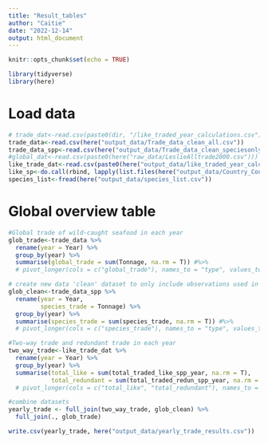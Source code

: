 ```yaml
---
title: "Result_tables"
author: "Caitie"
date: "2022-12-14"
output: html_document
---
```


```r
knitr::opts_chunk$set(echo = TRUE)
```

```r
library(tidyverse)
library(here)
```

# Load data

```r
# trade_dat<-read.csv(paste0(dir, "/like_traded_year_calculations.csv"))
trade_data<-read.csv(here("output_data/Trade_data_clean_all.csv"))
trade_data_spp<-read.csv(here("output_data/Trade_data_clean_speciesonly.csv"))
#global_dat<-read.csv(paste0(here("raw_data/LeslieAlltrade2000.csv")))
like_trade_dat<-read.csv(paste0(here("output_data/like_traded_year_calculations_july2022.csv")))
like_sp<-do.call(rbind, lapply(list.files(here("output_data/Country_Country/"), full.names = T), read.csv))
species_list<-fread(here("output_data/species_list.csv"))
```

# Global overview table

```r
#Global trade of wild-caught seafood in each year
glob_trade<-trade_data %>% 
  rename(year = Year) %>% 
  group_by(year) %>% 
  summarise(global_trade = sum(Tonnage, na.rm = T)) #%>% 
  # pivot_longer(cols = c("global_trade"), names_to = "type", values_to = "trade")

# create new data 'clean' dataset to only include observations used in this analysis (i.e. not identified to species level and not including re-exports)
glob_clean<-trade_data_spp %>% 
  rename(year = Year,
         species_trade = Tonnage) %>% 
  group_by(year) %>% 
  summarise(species_trade = sum(species_trade, na.rm = T)) #%>% 
  # pivot_longer(cols = c("species_trade"), names_to = "type", values_to = "trade")

#Two-way trade and redundant trade in each year
two_way_trade<-like_trade_dat %>% 
  rename(year = Year) %>% 
  group_by(year) %>% 
  summarise(total_like = sum(total_traded_like_spp_year, na.rm = T),
            total_redundant = sum(total_traded_redun_spp_year, na.rm = T))# %>% 
  # pivot_longer(cols = c("total_like", "total_redundant"), names_to = "type", values_to = "trade") #this changes the data frame format from wide to long (columns to rows)

#combine datasets
yearly_trade <- full_join(two_way_trade, glob_clean) %>% 
  full_join(., glob_trade)

write.csv(yearly_trade, here("output_data/yearly_trade_results.csv"))
```

